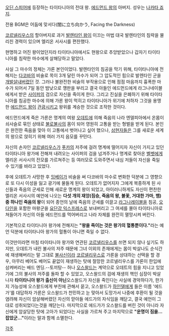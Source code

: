 [[오딘 스피어]]에 등장하는 타이타니아의 전대 왕. [[에드먼드 왕]]의 아버지. 성우는 [[나카타 죠지]].

전용 BGM은 어둠에 맞서다(闇に立ち向かう, Facing the Darkness)

[[코르넬리우스]]의 할아버지로 과거 [[발렌타인 왕]]이 이끄는 마법 대국 발렌타인의 침략을 물리친 경력이 있으며 엘리온 서사시를 편찬했다.

현명하고 어진 왕이었던지라 타이타니아에서도 현왕으로 추앙받았으나 갑자기 타이타니아를 침략한 마수에게 살해당하고 말았다.



사실 그 마수의 정체는 가론 본인이었다. 발렌타인의 침공을 막기 위해, 타이타니아에 전해지는 [[다코바]]의 비술로 목이 3개 달린 마수가 되어 그 압도적인 힘으로 발렌타인 군을 [[개발살]]내버렸던 것. 그러나 불완전한 비술의 부작용으로 인해 점점 마음까지 흉폭한 마수가 되어서 7일 동안 밤낮으로 깽판을 부리고 결국 아들인 에드먼드에게 라그나네이블에게서 받은 [[사이퍼]]의 검으로 자신을 죽이게 한다. 그리고 진실을 은폐하기 위해 타이타니아를 침공한 마수에 의해 가론 왕이 먹히고 타이타니아가 위기에 처하자 그것을 용맹한 [[에드먼드 왕]]이 [[관광]]시키고 왕위를 계승한 것으로 조작한 것이다.

에드먼드에게 죽은 가론은 명계의 여왕 [[오데트]]에 의해 죽음의 나라 엔델피아에서 온몸이 쇠사슬로 묶인 상태로 [[불로불사]]의 몸이 되어 영원히 고통을 받는 형벌을 받게 된다. 본인은 완전한 죽음을 맞아 이 고통에서 벗어나고 싶어 했으나, [[삼현자]]들은 그를 새로운 세계의 왕으로 앉히기 위해 여러 가지 음모를 꾸민다.

자신의 손자인 [[코르넬리우스]]가 [[푸카]]의 저주에 걸려 명계에 떨어지자 자신이 가지고 있던 타이타니아 왕가에 전해져 내려오는 사이퍼의 검을 넘겨주거나 명계로 찾아온 [[벨벳]]에게 엘리온 서사시의 전모를 가르쳐주는 등 여러모로 도와주면서 내심 저들이 자신을 죽일 수 있기를 바라고 있었다.

후에 오데트가 사망한 후 [[잉베이]]가 비술을 써 다코바의 마수로 변화한 덕분에 그 영향으로 또 다시 이성을 잃고 광기에 물들게 된다. 오데트가 없어지자 그에게 복종하게 된 사신들과 죽음의 군세로 인해 새로운 명계의 왕이 되었고, 아이러니하게도 자신이 편찬한 엘리온 서사시의 예언에 나오는 '''다섯 개의 재앙(짐승, 죽음의 왕, 불꽃, 거대한 가마, 뱀)중 하나인 죽음의 왕'''이 되어 종언의 날에 죽음의 군세를 이끌고 [[라그나레이블]]을 침공, [[오다인]]을 포함한 마왕군을 [[요단강 익스프레스]]로 보내버리고 그 여세를 몰아 타이타니아로 쳐들어가 자신의 아들 에드먼드를 먹어버리고 나라 자체를 완전히 멸망시켜 버린다.

기본적으로 타이타니아 왕가에 전해지는 '''"왕을 죽이는 것은 왕가의 혈통뿐이다."'''라는 예언 덕분에 타이타니아 왕가의 혈통이 아니면 죽일 수 없다.

이것만이라면 마침 타이타니아 왕가와 연관된 [[코르넬리우스]]를 쓰면 되지 않나 싶기도 하지만, 오데트가 내린 불사의 저주 때문에 그녀 이외의 존재에게는 몸이 박살나도 순식간에 재생해버리는 말 그대로 [[불사신]]이라 [[코르넬리우스]]로 가론을 상대하는 선택을 할 경우, 아무리 베어도 베어도 끝없이 재생하는 탓에 절망한 코르넬리우스를 가론이 한입에 삼켜버리는 배드 엔딩.--토끼탕--
{{{#!html
<iframe width="420" height="315" src="http://www.youtube.com/embed/LZMVsoewz_0" frameborder="0" allowfullscreen></iframe>
}}}
허나 [[오스왈드]]는 계약으로 오데트의 힘을 지니고 있었기에 그의 불사의 저주를 돌파 할 수 있었고, 오스왈드의 검에 재생의 핵인 심장이 박살나자 '''타이타니아 왕가 출신이 아닌'''오스왈드가 자신을 죽인다는 사실에 경악하다가, 한가지 가능성에 오스왈드에게 부친에 관해서 묻고, 오스왈드가 [[하인델]]에게 들은 이름 '에드가'를 대답하자 가론은 오스왈드가 천민하고 눈 맞아서 도망가서 나중에 후환이 될 것을 염려해 자신이 암살해버렸던 자신의 맏아들 에드가의 자식임을 깨닫고, 결국 예언이 그대로 성취되었다는것을 깨닫는다.
마지막으로 에드가가 오스왈드를 버린 것이 아니라 자신에게 암살당한 탓에 고아가 되었다는 사실을 가르쳐 주고 마지막으로 '''"운명이 짐을...잡았군..."'''이라는 말과 함께 소멸한다.

[[각주]]
